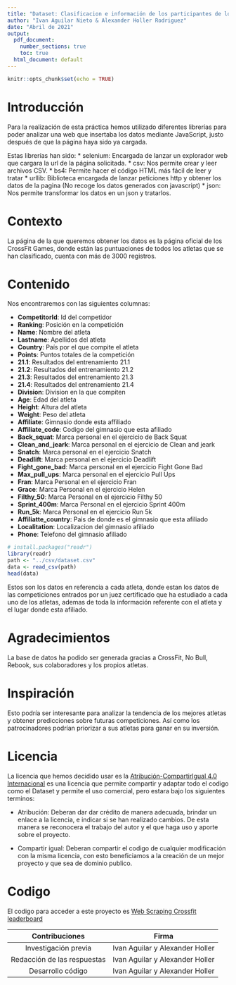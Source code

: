 ```yaml
---
title: "Dataset: Clasificacion e información de los participantes de los opens 2021 de Crossfit"
author: "Ivan Aguilar Nieto & Alexander Holler Rodriguez"
date: "Abril de 2021"
output:
  pdf_document: 
    number_sections: true
    toc: true
  html_document: default
---
```


```r
knitr::opts_chunk$set(echo = TRUE)
```

\pagebreak

# Introducción

Para la realización de esta práctica hemos utilizado diferentes librerías para poder analizar una web que insertaba los datos mediante JavaScript, justo después de que la página haya sido ya cargada.

Estas librerías han sido:
* selenium: Encargada de lanzar un explorador web que cargara la url de la página solicitada.
* csv: Nos permite crear y leer archivos CSV.
* bs4: Permite hacer el código HTML más fácil de leer y tratar
* urllib: Biblioteca encargada de lanzar peticiones http y obtener los datos de la pagina (No recoge los datos generados con javascript)
* json: Nos permite transformar los datos en un json y tratarlos.

# Contexto

La página de la que queremos obtener los datos es la página oficial de los CrossFit Games, donde están las puntuaciones de todos los atletas que se han clasificado, cuenta con más de 3000 registros.

# Contenido

Nos encontraremos con las siguientes columnas:

* **CompetitorId**: Id del competidor
* **Ranking**: Posición en la competición
* **Name**: Nombre del atleta
* **Lastname**: Apellidos del atleta
* **Country**: País por el que compite el atleta
* **Points**: Puntos totales de la competición
* **21.1**: Resultados del entrenamiento 21.1
* **21.2**: Resultados del entrenamiento 21.2
* **21.3**: Resultados del entrenamiento 21.3
* **21.4**: Resultados del entrenamiento 21.4
* **Division**: Division en la que compiten
* **Age**: Edad del atleta
* **Height**: Altura del atleta
* **Weight**: Peso del atleta
* **Affiliate**: Gimnasio donde esta affiliado 
* **Affiliate_code**: Codigo del gimnasio que esta afiliado
* **Back_squat**: Marca personal en el ejercicio de Back Squat
* **Clean_and_jeark**: Marca personal en el ejercicio de Clean and jeark
* **Snatch**: Marca personal en el ejercicio Snatch
* **Deadlift**: Marca personal en el ejercicio Deadlift
* **Fight_gone_bad**: Marca personal en el ejercicio Fight Gone Bad
* **Max_pull_ups**: Marca personal en el ejercicio Pull Ups
* **Fran**: Marca Personal en el ejercicio Fran
* **Grace**: Marca Personal en el ejercicio Helen
* **Filthy_50**: Marca Personal en el ejercicio Filthy 50
* **Sprint_400m**: Marca Personal en el ejercicio Sprint 400m
* **Run_5k**: Marca Personal en el ejercicio Run 5k
* **Affiliatte_country**: Pais de donde es el gimnasio que esta afiliado
* **Localitation**: Localizacion del gimnasio afiliado
* **Phone**: Telefono del gimnasio afiliado

\pagebreak

```r
# install.packages("readr")
library(readr)
path <- "../csv/dataset.csv"
data <- read_csv(path)
head(data)
```
Estos son los datos en referencia a cada atleta, donde estan los datos de las competiciones entrados por un juez certificado que ha estudiado a cada uno de los atletas, ademas de toda la información referente con el atleta y el lugar donde esta afiliado.

# Agradecimientos

La base de datos ha podido ser generada gracias a CrossFit, No Bull, Rebook, sus colaboradores y los propios atletas.

# Inspiración

Esto podría ser interesante para analizar la tendencia de los mejores atletas y obtener predicciones sobre futuras competiciones.
Así como los patrocinadores podrían priorizar a sus atletas para ganar en su inversión.

\pagebreak

# Licencia

La licencia que hemos decidido usar es la [Atribución-CompartirIgual 4.0 Internacional](https://creativecommons.org/licenses/by-sa/4.0/deed.es) es una licencia que permite compartir y adaptar todo el codigo como el Dataset y permite el uso comercial, pero estara bajo los siguientes terminos:

* Atribución: Deberan dar dar crédito de manera adecuada, brindar un enlace a la licencia, e indicar si se han realizado cambios. De esta manera se reconocera el trabajo del autor y el que haga uso y aporte sobre el proyecto.

* Compartir igual: Deberan compartir el codigo de cualquier modificación con la misma licencia, con esto beneficiamos a la creación de un mejor proyecto y que sea de dominio publico.

# Codigo

El codigo para acceder a este proyecto es [Web Scraping Crossfit leaderboard](https://github.com/Koubura/web-scraping-crossfit-leaderboard)

| Contribuciones | Firma |
| :---: | :----: |
| Investigación previa | Ivan Aguilar y Alexander Holler |
| Redacción de las respuestas | Ivan Aguilar y Alexander Holler |
| Desarrollo código | Ivan Aguilar y Alexander Holler |


